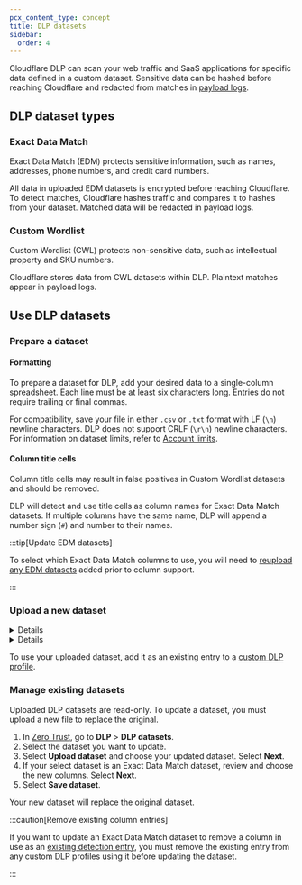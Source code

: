 ```yaml
---
pcx_content_type: concept
title: DLP datasets
sidebar:
  order: 4
---
```



Cloudflare DLP can scan your web traffic and SaaS applications for specific data defined in a custom dataset. Sensitive data can be hashed before reaching Cloudflare and redacted from matches in [payload logs](/cloudflare-one/policies/data-loss-prevention/dlp-policies/logging-options/#log-the-payload-of-matched-rules/).

## DLP dataset types

### Exact Data Match

Exact Data Match (EDM) protects sensitive information, such as names, addresses, phone numbers, and credit card numbers.

All data in uploaded EDM datasets is encrypted before reaching Cloudflare. To detect matches, Cloudflare hashes traffic and compares it to hashes from your dataset. Matched data will be redacted in payload logs.

### Custom Wordlist

Custom Wordlist (CWL) protects non-sensitive data, such as intellectual property and SKU numbers.

Cloudflare stores data from CWL datasets within DLP. Plaintext matches appear in payload logs.

## Use DLP datasets

### Prepare a dataset

#### Formatting

To prepare a dataset for DLP, add your desired data to a single-column spreadsheet. Each line must be at least six characters long. Entries do not require trailing or final commas.

For compatibility, save your file in either `.csv` or `.txt` format with LF (`\n`) newline characters. DLP does not support CRLF (`\r\n`) newline characters. For information on dataset limits, refer to [Account limits](/cloudflare-one/account-limits/#data-loss-prevention-dlp).

#### Column title cells

Column title cells may result in false positives in Custom Wordlist datasets and should be removed.

DLP will detect and use title cells as column names for Exact Data Match datasets. If multiple columns have the same name, DLP will append a number sign (`#`) and number to their names.

:::tip[Update EDM datasets]

To select which Exact Data Match columns to use, you will need to [reupload any EDM datasets](#manage-existing-datasets) added prior to column support.

:::

### Upload a new dataset

<Details header="Upload an Exact Data Match dataset">

1. In [Zero Trust](https://one.dash.cloudflare.com/), go to **DLP** > **DLP datasets**.
2. Select **Create new dataset**.
3. Choose **Exact Data Match**.
4. Upload your dataset file. Select **Next**.
5. Review and choose the detected columns you want to include. Select **Next**.
6. Name your dataset. Optionally, add a description. Select **Next**.
7. Review the details for your uploaded dataset. Select **Save dataset**.

DLP will encrypt your dataset and save its hash.

</Details>

<Details header="Upload a Custom Wordlist dataset">

1. In [Zero Trust](https://one.dash.cloudflare.com/), go to **DLP** > **DLP datasets**.
2. Select **Create new dataset**.
3. Choose **Custom Wordlist**.
4. Name your dataset. Optionally, add a description.
5. In **Upload file**, choose your dataset file.
6. Select **Save**.

DLP will save your dataset in cleartext.

</Details>

To use your uploaded dataset, add it as an existing entry to a [custom DLP profile](/cloudflare-one/policies/data-loss-prevention/dlp-profiles/#build-a-custom-profile).

### Manage existing datasets

Uploaded DLP datasets are read-only. To update a dataset, you must upload a new file to replace the original.

1. In [Zero Trust](https://one.dash.cloudflare.com/), go to **DLP** > **DLP datasets**.
2. Select the dataset you want to update.
3. Select **Upload dataset** and choose your updated dataset. Select **Next**.
4. If your select dataset is an Exact Data Match dataset, review and choose the new columns. Select **Next**.
5. Select **Save dataset**.

Your new dataset will replace the original dataset.

:::caution[Remove existing column entries]

If you want to update an Exact Data Match dataset to remove a column in use as an [existing detection entry](/cloudflare-one/policies/data-loss-prevention/dlp-profiles/#build-a-custom-profile), you must remove the existing entry from any custom DLP profiles using it before updating the dataset.

:::
